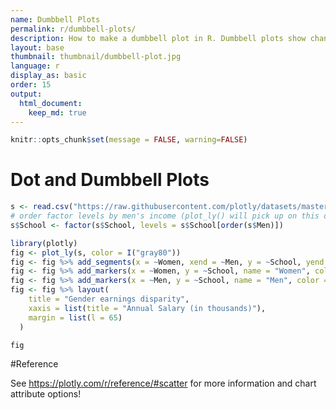 ```yaml
---
name: Dumbbell Plots
permalink: r/dumbbell-plots/
description: How to make a dumbbell plot in R. Dumbbell plots show changes between two points in time or between two conditions.
layout: base
thumbnail: thumbnail/dumbbell-plot.jpg
language: r
display_as: basic
order: 15
output:
  html_document:
    keep_md: true
---
```


```r
knitr::opts_chunk$set(message = FALSE, warning=FALSE)
```
# Dot and Dumbbell Plots

```r
s <- read.csv("https://raw.githubusercontent.com/plotly/datasets/master/school_earnings.csv")
# order factor levels by men's income (plot_ly() will pick up on this ordering)
s$School <- factor(s$School, levels = s$School[order(s$Men)])

library(plotly)
fig <- plot_ly(s, color = I("gray80"))
fig <- fig %>% add_segments(x = ~Women, xend = ~Men, y = ~School, yend = ~School, showlegend = FALSE)
fig <- fig %>% add_markers(x = ~Women, y = ~School, name = "Women", color = I("pink"))
fig <- fig %>% add_markers(x = ~Men, y = ~School, name = "Men", color = I("blue"))
fig <- fig %>% layout(
    title = "Gender earnings disparity",
    xaxis = list(title = "Annual Salary (in thousands)"),
    margin = list(l = 65)
  )

fig
```

#Reference

See [https://plotly.com/r/reference/#scatter](https://plotly.com/r/reference/#scatter) for more information and chart attribute options!

